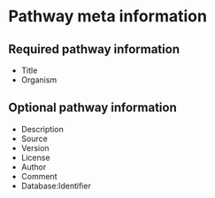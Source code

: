 # Pathway meta information

## Required pathway information

* Title
* Organism

## Optional pathway information

* Description
* Source
* Version
* License
* Author
* Comment
* Database:Identifier


